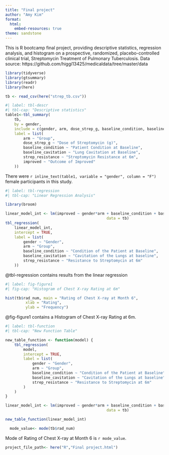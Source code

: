 ```yaml
---
title: "Final project"
author: "Amy Kim"
format:
  html:
    embed-resources: true
theme: sandstone
---
```


This is R bootcamp final project, providing descriptive statistics, regression analysis, and histogram on a prospective, randomized, placebo-controlled clinical trial, Streptomycin Treatment of Pulmonary Tuberculosis. Data source: https://github.com/higgi13425/medicaldata/tree/master/data

```r
library(tidyverse)
library(gtsummary)
library(readr)
library(here)

tb <- read_csv(here("strep_tb.csv"))

```


```r
#| label: tbl-descr
#| tbl-cap: "Descriptive statistics"
table1<-tbl_summary(
	tb,
	by = gender,
	include = c(gender, arm, dose_strep_g, baseline_condition, baseline_cavitation, strep_resistance, improved),
	label = list(
		arm ~ "Group",
		dose_strep_g ~ "Dose of Streptomycin (g)",
		baseline_condition ~ "Patient Condition at Baseline",
		baseline_cavitation ~ "Lung Cavitation at Baseline",
		strep_resistance ~ "Streptomycin Resistance at 6m",
		improved ~ "Outcome of Improved"
	))

```
There were `r inline_text(table1, variable = "gender", column = "F")` female participants in this study.

```r
#| label: tbl-regression
#| tbl-cap: "Linear Regression Analysis"

library(broom)

linear_model_int <- lm(improved ~ gender*arm + baseline_condition + baseline_cavitation + strep_resistance,
											 data = tb)
tbl_regression(
	linear_model_int,
	intercept = TRUE,
	label = list(
		gender ~ "Gender",
		arm ~ "Group",
		baseline_condition ~ "Condition of the Patient at Baseline",
		baseline_cavitation ~ "Cavitation of the Lungs at baseline",
		strep_resistance ~ "Resistance to Streptomycin at 6m"
	))
```
@tbl-regression contains results from the linear regression


```r
#| label: fig-figure1
#| fig-cap: "Histogram of Chest X-ray Rating at 6m"

hist(tb$rad_num, main = "Rating of Chest X-ray at Month 6",
		 xlab = "Rating",
		 ylab = "Frequency")
```
@fig-figure1 contains a Histogram of Chest X-ray Rating at 6m.


```r
#| label: tbl-function
#| tbl-cap: "New Function Table"

new_table_function <- function(model) {
	tbl_regression(
		model,
		intercept = TRUE,
		label = list(
			gender ~ "Gender",
			arm ~ "Group",
			baseline_condition ~ "Condition of the Patient at Baseline",
			baseline_cavitation ~ "Cavitation of the Lungs at baseline",
			strep_resistance ~ "Resistance to Streptomycin at 6m"
		)
	)
}

linear_model_int <- lm(improved ~ gender*arm + baseline_condition + baseline_cavitation + strep_resistance,
											 data = tb)

new_table_function(linear_model_int)
```


```r
  mode_value<- mode(tb$rad_num)
```
Mode of Rating of Chest X-ray at Month 6 is `r mode_value`.


```r
project_file_path<- here("R","Final project.html")
```

